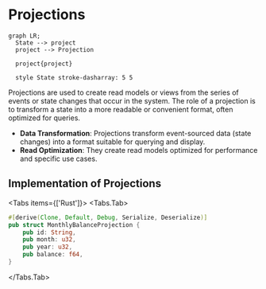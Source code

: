 
# Projections

```mermaid
graph LR;
  State --> project
  project --> Projection

  project{project}

  style State stroke-dasharray: 5 5
```

Projections are used to create read models or views from the series of events or state changes that occur in the system. The role of a projection is to transform a state into a more readable or convenient format, often optimized for queries.

- **Data Transformation**: Projections transform event-sourced data (state changes) into a format suitable for querying and display.
- **Read Optimization**: They create read models optimized for performance and specific use cases.

## Implementation of Projections

<Tabs items={['Rust']}>
<Tabs.Tab>
```rust filename="application/projections.rs"
#[derive(Clone, Default, Debug, Serialize, Deserialize)]
pub struct MonthlyBalanceProjection {
    pub id: String,
    pub month: u32,
    pub year: u32,
    pub balance: f64,
}
```
</Tabs.Tab>
</Tabs>
